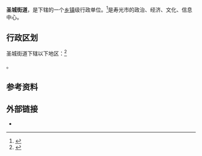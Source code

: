 {{中国乡级行政区
|景观照片文件名 =潍坊科技学院北门 2020-12-19.jpg
|景观照片描述   = [[潍坊科技学院|潍坊科技学院]]北门
|汉语拼音 = 
|其他语言 = 
|其他语言名称 = 
|旧称 = 
|地名出处 = 
|位置图文件名 = 
|位置图描述 = 
|自定义图片= 
|建置时间 = 
|领导职位 = 街道办主任
|领导名称 = 张其振
|领导职位2 = 党工委书记
|领导名称2 = 马焕军
|政府驻地 = 寿光市广场街4189号
|毗邻 = 
|总面积 = 
|总人口 = 
|总人口年份 = 
|户籍人口 = 
|户籍人口年份 = 
|常住人口 = 
|常住人口年份 = 
|人口密度 = 
|GDP = 
|GDP年份 = 
|邮政编码 = 262701{{small|（原圣城街道辖区）}}<br />262703{{small|（原张建桥街道辖区）}}
|电话区号 = 536
|官方网站 = 
|网站名称 = 
|37/07/83/001/000}}

'''圣城街道'''，是{{PRC admin/fullname|37/07/83/001/000|3}}下辖的一个[[乡镇|乡镇]]级行政单位。<ref>{{PRC admin/ref sgc|{{PRC admin/parent|37/07/83/001/000}}}}</ref>是寿光市的政治、经济、文化、信息中心。

== 行政区划 ==

圣城街道下辖以下地区：<ref>{{PRC admin/ref sgc|37/07/83/001/000}}</ref>

{{PRC admin/children|37/07/83/001/000}}。

== 参考资料 ==

{{reflist}}

== 外部链接 ==
* {{Official website}}

{{行政区划小作品}}
{{PRC admin/navcat|37/07/83/001/000}}